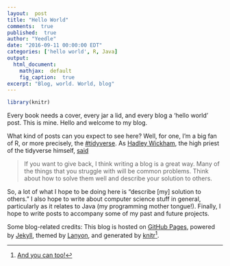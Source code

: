 ```yaml
---
layout:  post
title: "Hello World"
comments:  true
published:  true
author: "Yeedle"
date: "2016-09-11 00:00:00 EDT"
categories: ['hello world', R, Java]
output:
  html_document:
    mathjax:  default
    fig_caption:  true
excerpt: "Blog, world. World, blog"
---
```




```r
library(knitr)
```



Every book needs a cover, every jar a lid, and every blog a 'hello world' post. This is mine. Hello and welcome to my blog.

What kind of posts can you expect to see here? Well, for one, I'm a big fan of R, or more precisely, the [#tidyverse](http://github.com/hadley/tidyverse). As [Hadley Wickham](https://twitter.com/hadleywickham), the high priest of the tidyverse himself, [said](https://www.reddit.com/r/dataisbeautiful/comments/3mp9r7/im_hadley_wickham_chief_scientist_at_rstudio_and/cvhl63u)

> If you want to give back, I think writing a blog is a great way. Many of the things that you struggle with will be common problems. Think about how to solve them well and describe your solution to others.


So, a lot of what I hope to be doing here is "describe [my] solution to others." I also hope to write about computer science stuff in general, particularly as it relates to Java (my programming mother tongue!). Finally, I hope to write posts to accompany some of my past and future projects. 

Some blog-related credits: This blog is hosted on [GitHub Pages](pages.github,com), powered by [Jekyll](jekyllrb.com), themed by [Lanyon](https://github.com/poole/lanyon), and generated by [knitr](https://github.com/yihui/knitr-jekyll)[^1].

[^1]: [And you can too!](http://statistics.rainandrhino.org/knitr-lanyon/) 

